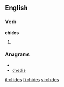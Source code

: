 ==English==

===Verb===
'''chides'''

# {{third-person singular of|[[chide]]}}

===Anagrams===
* {{alphagram|cdehis}}
* [[chedis#English|chedis]]


[[it:chides]]
[[fi:chides]]
[[vi:chides]]